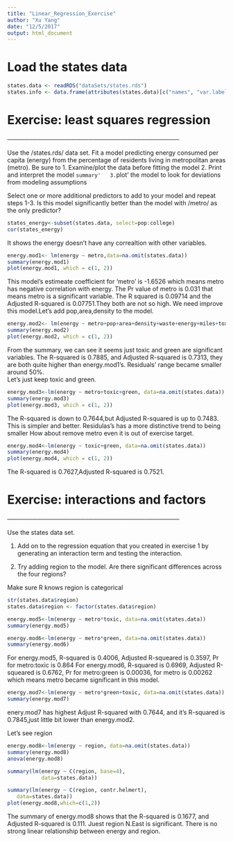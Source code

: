 ```yaml
---
title: "Linear_Regression_Exercise"
author: "Xu Yang"
date: "12/5/2017"
output: html_document
---
```


# Load the states data

```r

states.data <- readRDS("dataSets/states.rds") 
states.info <- data.frame(attributes(states.data)[c("names", "var.labels")])
```

# Exercise: least squares regression
────────────────────────────────────────

Use the /states.rds/ data set. Fit a model predicting energy consumed per capita (energy) from the percentage of residents living in metropolitan areas (metro). Be sure to
  1. Examine/plot the data before fitting the model
  2. Print and interpret the model `summary'
  3. `plot' the model to look for deviations from modeling assumptions

Select one or more additional predictors to add to your model and repeat steps 1-3. Is this model significantly better than the model with /metro/ as the only predictor?

```r
states_energy<-subset(states.data, select=pop:college)
cor(states_energy)
```

It shows the energy doesn't have any correaltion with other variables.

```r
energy.mod1<- lm(energy ~ metro,data=na.omit(states.data))
summary(energy.mod1)
plot(energy.mod1, which = c(1, 2))
```

This model's estimeate coefficient for 'metro' is -1.6526 which means metro has negative correlation with energy. 
The Pr value of metro is 0.031 that means metro is a significant variable.
The R squared is 0.09714 and the Adjusted R-squared is 0.07751.They both are not so high.
We need improve this model.Let's add pop,area,density to the model.

```r
energy.mod2<- lm(energy ~ metro+pop+area+density+waste+energy+miles+toxic+green+house+senate, data=na.omit(states.data))
summary(energy.mod2)
plot(energy.mod2, which = c(1, 2))
```

From the summary, we can see it seems just toxic and green are significant variables. 
The R-squared is 0.7885, and Adjusted R-squared is 0.7313, they are both quite higher than energy.mod1's.
Residuals' range became smaller around 50%.  
Let's just keep toxic and green.

```r
energy.mod3<-lm(energy ~ metro+toxic+green, data=na.omit(states.data))
summary(energy.mod3)
plot(energy.mod3, which = c(1, 2))
```

The R-squared is down to 0.7644,but Adjusted R-squared is up to 0.7483. This is simpler and better.
Residulas's has a more distinctive trend to being smaller
How about remove metro even it is out of exercise target. 

```r
energy.mod4<-lm(energy ~ toxic+green, data=na.omit(states.data))
summary(energy.mod4)
plot(energy.mod4, which = c(1, 2))
```

The R-squared is  0.7627,Adjusted R-squared is 0.7521.


# Exercise: interactions and factors
────────────────────────────────────────

Use the states data set.

  1. Add on to the regression equation that you created in exercise 1 by generating an interaction term and testing the interaction.

  2. Try adding region to the model. Are there significant differences across the four regions?

Make sure R knows region is categorical
```r
str(states.data$region)
states.data$region <- factor(states.data$region)
```


```r
energy.mod5<-lm(energy ~ metro*toxic, data=na.omit(states.data))
summary(energy.mod5)

energy.mod6<-lm(energy ~ metro*green, data=na.omit(states.data))
summary(energy.mod6)
```

For energy.mod5, R-squared is 0.4006, Adjusted R-squeared is 0.3597, Pr for metro:toxic is 0.864
For energy.mod6, R-squared is 0.6969, Adjusted R-squeared is 0.6762, 
Pr for metro:green is 0.00036, for metro is 0.00262 which means metro became significant in this model.

```r
energy.mod7<-lm(energy ~ metro*green+toxic, data=na.omit(states.data))
summary(energy.mod7)
```

enery.mod7 has highest Adjust R-squared with 0.7644, and it's R-squared is 0.7845,just little bit lower than energy.mod2.

Let's see region

```r
energy.mod8<-lm(energy ~ region, data=na.omit(states.data))
summary(energy.mod8)
anova(energy.mod8)

summary(lm(energy ~ C(region, base=4),
           data=states.data))

summary(lm(energy ~ C(region, contr.helmert),
   data=states.data))
plot(energy.mod8,which=c(1,2))
```

The summary of energy.mod8 shows that the R-squared is 0.1677, and Adjusted R-squared is 0.111. 
Juest region N.East is significant. There is no strong linear relationship between energy and region.
